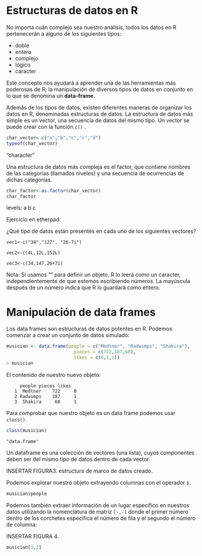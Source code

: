 # Estructuras de datos en R

No importa cuán complejo sea nuestro análisis, todos los datos en R pertenecerán a alguno de los siguientes tipos:

-   doble
-   entero
-   complejo
-   lógico
-   caracter

Este concepto nos ayudará a aprender una de las herramientas más poderosas de R; la manipulación de diversos tipos de datos en conjunto en lo que se denomina un **data-frame.**

Además de los tipos de datos, existen diferentes maneras de organizar los datos en R, denominadas estructuras de datos. La estructura de datos más simple es un vector, una secuencia de datos del mismo tipo. Un vector se puede crear con la función `c()` .

``` r
char_vector<-c("a","b","c","c","d")
typeof(char_vector)
```

"character"

Una estructura de datos más compleja es el factor, que contiene nombres de las categorías (llamados niveles) y una secuencia de ocurrencias de dichas categorías.

``` r
char_factor<-as.factor(char_vector)
char_factor
```

levels: a b c

Ejercicio en etherpad:

¿Qué tipo de datos están presentes en cada uno de los siguientes vectores?

`vec1<-c("34","127", "26-7i")`

`vec2<-c(4L,12L,152L)`

`vec3<-c(34,147,26+7i)`

Nota: Si usamos "" para definir un objeto, R lo leerá como un caracter, independientemente de que estemos escribiendo números. La mayúscula después de un número indica que R lo guardará como entero.

# Manipulación de data frames

Los data frames son estructuras de datos potentes en R. Podemos comenzar a crear un conjunto de datos simulado:

``` r
musician <- data.frame(people = c("Medtner", "Radwimps", "Shakira"),
                         pieces = c(722,187,68),
                         likes = c(0,1,1))
> musician
```

El contenido de nuestro nuevo objeto:

```         
     people pieces likes 
   1  Medtner    722     0 
   2 Radwimps    187     1 
   3  Shakira     68     1
```

Para comprobar que nuestro objeto es un data frame podemos usar `class()`.

``` r
class(musician)
```

```         
"data.frame"
```

Un dataframe es una colección de vectores (una lista), cuyos componentes deben ser del mismo tipo de datos dentro de cada vector.

INSERTAR FIGURA3. estructura de marco de datos creado.

Podemos explorar nuestro objeto extrayendo columnas con el operador `$`.

``` r
musician$people
```

Podemos también extraer información de un lugar específico en nuestros datos utilizando la nomenclatura de matriz `[-,-]` donde el primer número dentro de los corchetes especifica el número de fila y el segundo el número de columna:

INSERTAR FIGURA 4.

``` r
musician[3,2]
```

